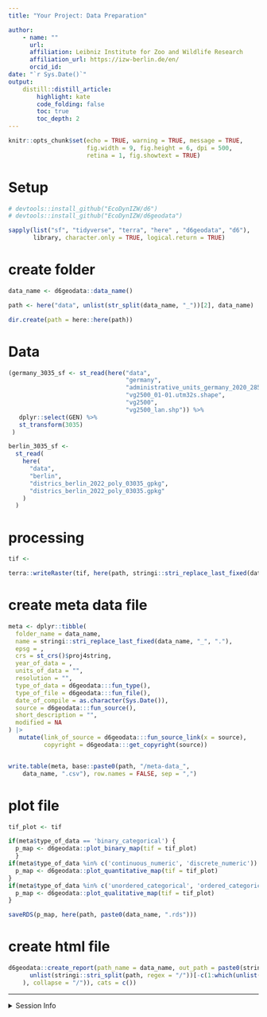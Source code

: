 ```yaml
---
title: "Your Project: Data Preparation" 

author:
    - name: ""
      url: 
      affiliation: Leibniz Institute for Zoo and Wildlife Research
      affiliation_url: https://izw-berlin.de/en/
      orcid_id: 
date: "`r Sys.Date()`"
output: 
    distill::distill_article:
        highlight: kate
        code_folding: false  
        toc: true            
        toc_depth: 2         
---
```



```r
knitr::opts_chunk$set(echo = TRUE, warning = TRUE, message = TRUE,
                      fig.width = 9, fig.height = 6, dpi = 500, 
                      retina = 1, fig.showtext = TRUE)
```

# Setup

```r
# devtools::install_github("EcoDynIZW/d6")
# devtools::install_github("EcoDynIZW/d6geodata")

sapply(list("sf", "tidyverse", "terra", "here" , "d6geodata", "d6"), 
       library, character.only = TRUE, logical.return = TRUE)
```

# create folder

```r
data_name <- d6geodata::data_name()

path <- here("data", unlist(str_split(data_name, "_"))[2], data_name)

dir.create(path = here::here(path))
```

# Data

```r
(germany_3035_sf <- st_read(here("data", 
                                 "germany",
                                 "administrative_units_germany_2020_28532_bkg_shp",
                                 "vg2500_01-01.utm32s.shape", 
                                 "vg2500",
                                 "vg2500_lan.shp")) %>% 
   dplyr::select(GEN) %>% 
   st_transform(3035)
 )

berlin_3035_sf <-
  st_read(
    here(
      "data",
      "berlin",
      "districs_berlin_2022_poly_03035_gpkg",
      "districs_berlin_2022_poly_03035.gpkg"
    )
  )

```

# processing

```r
tif <- 

terra::writeRaster(tif, here(path, stringi::stri_replace_last_fixed(data_name, "_", ".")), overwrite = TRUE)
```

# create meta data file

```r
meta <- dplyr::tibble(
  folder_name = data_name,
  name = stringi::stri_replace_last_fixed(data_name, "_", "."),
  epsg = ,
  crs = st_crs()$proj4string,
  year_of_data = ,
  units_of_data = "",
  resolution = "",
  type_of_data = d6geodata:::fun_type(),
  type_of_file = d6geodata:::fun_file(),
  date_of_compile = as.character(Sys.Date()),
  source = d6geodata:::fun_source(),
  short_description = "",
  modified = NA
) |> 
   mutate(link_of_source = d6geodata:::fun_source_link(x = source),
          copyright = d6geodata:::get_copyright(source))


write.table(meta, base::paste0(path, "/meta-data_", 
    data_name, ".csv"), row.names = FALSE, sep = ",")
```

# plot file

```r
tif_plot <- tif

if(meta$type_of_data == 'binary_categorical') {
  p_map <- d6geodata::plot_binary_map(tif = tif_plot)
  }
if(meta$type_of_data %in% c('continuous_numeric', 'discrete_numeric')) {
  p_map <- d6geodata::plot_quantitative_map(tif = tif_plot)
}
if(meta$type_of_data %in% c('unordered_categorical', 'ordered_categorical')) {
  p_map <- d6geodata::plot_qualitative_map(tif = tif_plot)
}

saveRDS(p_map, here(path, paste0(data_name, ".rds")))
```

# create html file

```r
d6geodata::create_report(path_name = data_name, out_path = paste0(stringi::stri_c((
      unlist(stringi::stri_split(path, regex = "/"))[-c(1:which(unlist(stringi::stri_split(path, regex = "/")) %in% "GeoData")-1)]
    ), collapse = "/")), cats = c())
```


***

<details><summary>Session Info</summary>

```r
## DO NOT REMOVE!
Sys.time()
#git2r::repository() ## uncomment if you are using GitHub
sessionInfo()
```

</details>

